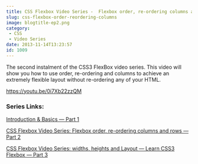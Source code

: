 ```yaml
---
title: CSS Flexbox Video Series -  Flexbox order, re-ordering columns and rows — 2/6
slug: css-flexbox-order-reordering-columns
image: blogtitle-ep2.png
category:
 - CSS
 - Video Series
date: 2013-11-14T13:23:57
id: 1009
---
```


The second instalment of the CSS3 FlexBox video series. This video will show you how to use order, re-ordering and columns to achieve an extremely flexible layout without re-ordering any of your HTML.

https://youtu.be/0i7Xb22zzQM

### Series Links:

[Introduction & Basics — Part 1](http://wesbos.com/flexbox-basics/)

[CSS Flexbox Video Series: Flexbox order, re-ordering columns and rows — Part 2](http://wesbos.com/css-flexbox-order-reordering-columns/)

[CSS Flexbox Video Series: widths, heights and Layout — Learn CSS3 Flexbox — Part 3](http://wesbos.com/flexbox-widths-heights-and-layout-css/)
